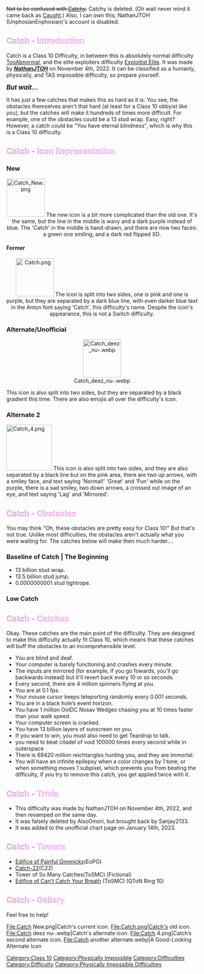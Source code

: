 {{Scrollbox|Notices=
'''Notices'''
{{Collaboration|reason=The revamp is a collaboration between NathanJTOH and TheEndlessNova.}}
{{Revamp|reason=Old one was okay, but it could DEFINITELY be improved.}}
{{Physically Impossible}}
}}<s>Not to be confused with [[Caught|Catchy]].</s> Catchy is deleted. (Oh wait never mind it came back as [[Caught]].) Also, I can own this; NathanJTOH (UnphosianEnphosian)'s account is disabled.

==<span style="background:-webkit-linear-gradient(left, purple, magenta); -webkit-background-clip:text; -webkit-text-fill-color:transparent; text-shadow:0px 0px 2.5px #fff">'''Catch - Introduction''' ==
{{NewDifficultyInfobox|title1=Catch|image1=<gallery>
Catchneww.png | New
Catch New.png | Old
Catch.png | Former
Catch deez nu-.webp | Alternate
Catch 4.png | Alternate 2
</gallery>|caption1=There's just one catch...|class=[[File:Caught.png|frameless|30px]] <span style="color:#505050;">'''10'''|previous=[[File:Wer.webp|frameless|30px]] [[TooAbnormal]]|next=[[File:Elite phase1.png|frameless|30px]] [[Exploitist Elite]]|previous_name=None.|original_name=None.|class_range=[[File:Catch another alternate.webp|frameless|30px]] <span style="color:#600060;">Low|difficulty_range=Baseline, Low, Mid, High, Peak|decal_id=12314357983|main_difficulty=None.|sub_difficulty(ies)=[[File:1DBF82DD-4DE9-4069-AACC-C6C17879D25B.png|25px]] [[IMPOSSIBLE.EXE]]|chain(s)=None.|official_music(s)=https://www.youtube.com/watch?v=I34-31nG9Lo|creator(s)=* Touchgrass210779 (new owner)
* NathanJTOH (UnphosianEnphosian, OG owner)
* TheEndlessNova - Revamper|full_name=None.|short_name=C|alt_names=None.|original_class=None.|previous_class(es)=None.|original_type=None.|previous_type(s)=None.|original_main_difficulty=None.|previous_main_difficulty(ies)=None.|original_official_music=None.|previous_official_music(s)=None.|original_creator(s)=None.|previous_creator(s)=None.|original_full_name=None.|previous_full_name(s)=None.|original_short_name=None.|previous_short_name(s)=None.|date_added=11/4/22|date_removed=Not yet.|removal_reason=It hasn't been removed yet.|revamp_date=11/4/22|revival_date=See the removal reason.|prior_previous=None.|prior_next=None.|previous_sub_difficulty(ies)=None.|hex_color=It doesn't have a specific one.|rbg_color=It doesn't have a specific one.|cmyk_color=It doesn't have a specific one.|hsv_color=It doesn't have a specific one.|hsl_color=It doesn't have a specific one.|rgba_color=It doesn't have a specific one.|alt_next=[[File:1DBF82DD-4DE9-4069-AACC-C6C17879D25B.png|30px]] [[IMPOSSIBLE.EXE]]|rating=109}}
Catch is a Class 10 Difficulty, in between this is absolutely normal difficulty [[TooAbnormal]], and the elite exploiters difficulty [[Exploitist Elite]]. It was made by '''''[[User:NathanJTOH|NathanJTOH]]''''' on November 4th, 2022. It can be classified as a humanly, physically, and TAS impossible difficulty, so prepare yourself.

'''''<big>But wait...</big>'''''

It has just a few catches that makes this as hard as it is. You see, the obstacles themselves aren't that hard (at least for a Class 10 obbyist like you), but the catches will make it hundreds of times more difficult. For example, one of the obstacles could be a 13 stud wrap. Easy, right? However, a catch could be "You have eternal blindness", which is why this is a Class 10 difficulty.

==<span style="background:-webkit-linear-gradient(left, purple, magenta); -webkit-background-clip:text; -webkit-text-fill-color:transparent; text-shadow:0px 0px 2.5px #fff">'''Catch - Icon Representation'''==

===New===
<center>[[File:Catch New.png|frameless|100x100px]] 
The new icon is a bit more complicated than the old one. It's the same, but the line in the middle is wavy and a dark purple instead of blue. The 'Catch' in the middle is hand-drawn, and there are now two faces: a green one smiling, and a dark red flipped XD. 
</center>

====Former====
<center>[[File:Catch.png|frameless|100x100px]]
The icon is split into two sides, one is pink and one is purple, but they are separated by a dark blue line, with even darker blue text in the Anton font saying 'Catch', this difficulty's name. Despite the icon's appearance, this is not a Switch difficulty.
</center>

===Alternate/Unofficial===
<center>[[File:Catch deez nu-.webp|frameless|100x100px]]</center>This icon is also split into two sides, but they are separated by a black gradient this time. There are also emojis all over the difficulty's icon.

===Alternate 2===
[[File:Catch 4.png|center|thumb|120x120px]]
This icon is also split into two sides, and they are also separated by a black line but on the pink area, there are two up arrows, with a smiley face, and text saying 'Normal!' 'Great' and 'Fun' while on the purple, there is a sad smiley, two down arrows, a crossed out image of an eye, and text saying 'Lag' and 'Mirrored'.

<center>{{Quote (IPeedMyPants' Version)|quote=This is why you don't let TheEndlessNova make your difficulty icons.|quoter=TheEndlessNova}}
</center>
==<span style="background:-webkit-linear-gradient(left, purple, magenta); -webkit-background-clip:text; -webkit-text-fill-color:transparent; text-shadow:0px 0px 2.5px #fff">'''Catch - Obstacles'''  ==
You may think "Oh, these obstacles are pretty easy for Class 10!" But that's not true. Unlike most difficulties, the obstacles aren't actually what you were waiting for. The catches below will make then much harder.... 

===Baseline of Catch | The Beginning===

* 13 billion stud wrap.
*13.5 billion stud jump.
*0.0000000001 stud tightrope.

===Low Catch===

==<span style="background:-webkit-linear-gradient(left, purple, magenta); -webkit-background-clip:text; -webkit-text-fill-color:transparent; text-shadow:0px 0px 2.5px #fff">'''Catch - Catches'''==
Okay. These catches are the main point of the difficulty. They are designed to make this difficulty actually fit Class 10, which means that these catches will buff the obstacles to an incomprehensible level.    

*You are blind and deaf.
*Your computer is barely functioning and crashes every minute.
* The inputs are mirrored (for example, if you go fowards, you'll go backwards instead) but it'll revert back every 10 or so seconds.
*Every second, there are 4 million spinners flying at you.
* You are at 0.1 fps.
*Your mouse cursor keeps teleporting randomly every 0.001 seconds.
* You are in a black hole’s event horizon.
* You have 1 million OoIDC Nosav Wedges chasing you at 10 times faster than your walk speed.
* Your computer screen is cracked.
* You have 13 billion layers of sunscreen on you.
*If you want to win, you must also need to get Teardrop to talk.
*you need to beat citadel of void 100000 times every second while in outerspace
*There is 69420 million reichtangles hunting you, and they are immortal.
*You will have an infinite epilepsy when a color changes by 1 tone, or when something moves 1 subpixel, which prevents you from beating the difficulty, if you try to remove this catch, you get applied twice with it.

==<span style="background:-webkit-linear-gradient(left, purple, magenta); -webkit-background-clip:text; -webkit-text-fill-color:transparent; text-shadow:0px 0px 2.5px #fff">'''Catch - Trivia''' ==

* This difficulty was made by NathanJTOH on November 4th, 2022, and then revamped on the same day.
*It was falsely deleted by AlsoOmori, but brought back by Sanjay2133.
*It was added to the unofficial chart page on January 14th, 2023.

==<span style="background:-webkit-linear-gradient(left, purple, magenta); -webkit-background-clip:text; -webkit-text-fill-color:transparent; text-shadow:0px 0px 2.5px #fff">'''Catch - Towers'''==
*[[Edifice of Painful Gimmicks]](EoPG)
*[[Catch-22]](C22)
*Tower of So Many Catches(ToSMC) (Fictional)
*[https://www.roblox.com/games/10406214285/Ring-10-Quasis-Towers-of-Nonsense Edifice of Can't Catch Your Breath] (ToSMC) (QToN Ring 10)

==<span style="background:-webkit-linear-gradient(left, purple, magenta); -webkit-background-clip:text; -webkit-text-fill-color:transparent; text-shadow:0px 0px 2.5px #fff">'''Catch - Gallery'''==
Feel free to help!<gallery>
File:Catch New.png|Catch's current icon.
File:Catch.png|Catch's old icon.
File:Catch deez nu-.webp|Catch's alternate icon.
File:Catch 4.png|Catch’s second alternate icon.
File:Catch another alternate.webp|A Good-Looking Alternate Icon
</gallery>{{MainDifficultiesNavbox}}
[[Category:Class 10]]
[[Category:Physically Impossible]]
[[Category:Difficulties]]
[[Category:Difficulty]]
[[Category:Physically Impossible Difficulties]]